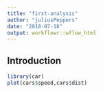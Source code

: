 ```yaml
---
title: "first-analysis"
author: "juliusPeppers"
date: "2018-07-18"
output: workflowr::wflow_html
---
```


## Introduction

```r
library(car)
plot(cars$speed,cars$dist)
```

